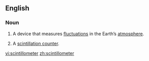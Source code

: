 ==English==

===Noun===
{{wikipedia}}
{{en-noun}}

# {{context|physics}} A device that measures [[fluctuation]]s in the Earth’s [[atmosphere]].
# {{context|physics}} A [[scintillation counter]].

[[vi:scintillometer]]
[[zh:scintillometer]]